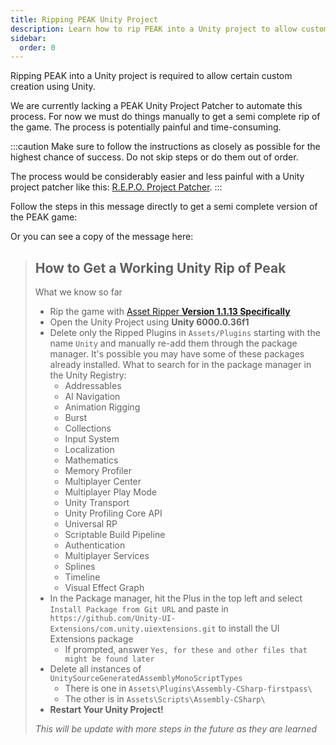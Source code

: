 ```yaml
---
title: Ripping PEAK Unity Project
description: Learn how to rip PEAK into a Unity project to allow custom creation using Unity.
sidebar:
  order: 0
---
```



Ripping PEAK into a Unity project is required to allow certain custom creation using Unity.

We are currently lacking a PEAK Unity Project Patcher to automate this process.
For now we must do things manually to get a semi complete rip of the game.
The process is potentially painful and time-consuming.

:::caution
Make sure to follow the instructions as closely as possible for the highest chance of success.
Do not skip steps or do them out of order.

The process would be considerably easier and less painful with a Unity project patcher like this: [R.E.P.O. Project Patcher](https://github.com/Kesomannen/unity-repo-project-patcher).
:::

Follow the steps in this message directly to get a semi complete version of the PEAK game:

<LinkCard
  title="See instructions on the PEAK Modding Server on Discord"
  href="https://discord.com/channels/1363179626435707082/1386691783584387244/1388600351338532926"
  description="This takes you to a specific message in the PEAK Modding server"
/>

Or you can see a copy of the message here:

> ## How to Get a Working Unity Rip of Peak
> What we know so far
> - Rip the game with [Asset Ripper **Version 1.1.13 Specifically**](https://github.com/AssetRipper/AssetRipper/releases/tag/1.1.13)
> - Open the Unity Project using **Unity 6000.0.36f1**
> - Delete only the Ripped Plugins in `Assets/Plugins` starting with the name `Unity` and manually re-add them through the package manager. It's possible you may have some of these packages already installed. What to search for in the package manager in the Unity Registry:
>   - Addressables
>   - AI Navigation
>   - Animation Rigging
>   - Burst
>   - Collections
>   - Input System
>   - Localization
>   - Mathematics
>   - Memory Profiler
>   - Multiplayer Center
>   - Multiplayer Play Mode
>   - Unity Transport
>   - Unity Profiling Core API
>   - Universal RP
>   - Scriptable Build Pipeline
>   - Authentication
>   - Multiplayer Services
>   - Splines
>   - Timeline
>   - Visual Effect Graph
> - In the Package manager, hit the Plus in the top left and select `Install Package from Git URL` and paste in `https://github.com/Unity-UI-Extensions/com.unity.uiextensions.git` to install the UI Extensions package
>   - If prompted, answer `Yes, for these and other files that might be found later`
> - Delete all instances of `UnitySourceGeneratedAssemblyMonoScriptTypes`
>   - There is one in `Assets\Plugins\Assembly-CSharp-firstpass\`
>   - The other is in `Assets\Scripts\Assembly-CSharp\`
> - **Restart Your Unity Project!**
>
> *This will be update with more steps in the future as they are learned*